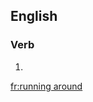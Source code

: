 ==English==

===Verb===
{{head|en|head=[[running]] [[around]]}}

# {{present participle of|run around}}

[[fr:running around]]